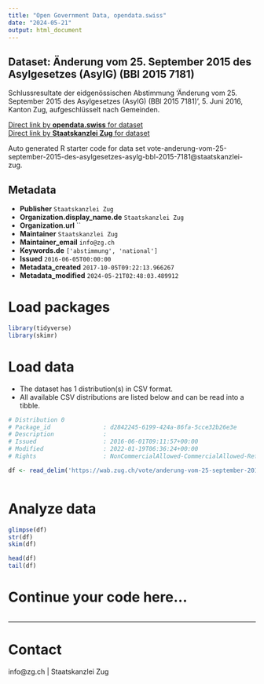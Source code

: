 ```yaml
---
title: "Open Government Data, opendata.swiss"
date: "2024-05-21"
output: html_document
---
```


## Dataset: Änderung vom 25. September 2015 des Asylgesetzes (AsylG) (BBl 2015 7181)

Schlussresultate der eidgenössischen Abstimmung 'Änderung vom 25. September 2015 des Asylgesetzes (AsylG) (BBl 2015 7181)', 5. Juni 2016, Kanton Zug, aufgeschlüsselt nach Gemeinden.

[Direct link by **opendata.swiss** for dataset](https://opendata.swiss/de/dataset/anderung-vom-25-september-2015-des-asylgesetzes-asylg-bbl-2015-7181)<br>
[Direct link by **Staatskanzlei Zug** for dataset](https://wab.zug.ch/vote/anderung-vom-25-september-2015-des-asylgesetzes-asylg-bbl-2015-7181/data)

Auto generated R starter code for data set vote-anderung-vom-25-september-2015-des-asylgesetzes-asylg-bbl-2015-7181@staatskanzlei-zug.

## Metadata

- **Publisher** `Staatskanzlei Zug`
- **Organization.display_name.de** `Staatskanzlei Zug`
- **Organization.url** ``
- **Maintainer** `Staatskanzlei Zug`
- **Maintainer_email** `info@zg.ch`
- **Keywords.de** `['abstimmung', 'national']`
- **Issued** `2016-06-05T00:00:00`
- **Metadata_created** `2017-10-05T09:22:13.966267`
- **Metadata_modified** `2024-05-21T02:48:03.489912`


# Load packages

```r

library(tidyverse)
library(skimr)

```

# Load data

-   The dataset has 1 distribution(s) in CSV format.
-   All available CSV distributions are listed below and can be read into a tibble.

```r

# Distribution 0
# Package_id               : d2842245-6199-424a-86fa-5cce32b26e3e
# Description              : 
# Issued                   : 2016-06-01T09:11:57+00:00
# Modified                 : 2022-01-19T06:36:24+00:00
# Rights                   : NonCommercialAllowed-CommercialAllowed-ReferenceRequired

df <- read_delim('https://wab.zug.ch/vote/anderung-vom-25-september-2015-des-asylgesetzes-asylg-bbl-2015-7181/data-csv')



```

# Analyze data

```r

glimpse(df)
str(df)
skim(df)

head(df)
tail(df)

```

# Continue your code here...

```r

```

------------------------------------------------------------------------

# Contact

info@zg.ch | Staatskanzlei Zug
